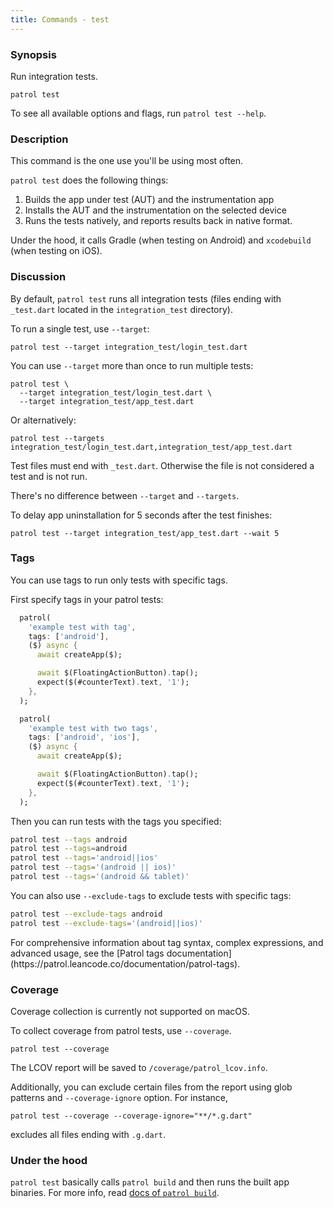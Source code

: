 ```yaml
---
title: Commands - test
---
```


### Synopsis

Run integration tests.

```
patrol test
```

To see all available options and flags, run `patrol test --help`.

### Description

This command is the one use you'll be using most often.

`patrol test` does the following things:

1. Builds the app under test (AUT) and the instrumentation app
2. Installs the AUT and the instrumentation on the selected device
3. Runs the tests natively, and reports results back in native format.

Under the hood, it calls Gradle (when testing on Android) and `xcodebuild` (when
testing on iOS).

### Discussion

By default, `patrol test` runs all integration tests (files ending with
`_test.dart` located in the `integration_test` directory).

To run a single test, use `--target`:

```
patrol test --target integration_test/login_test.dart
```

You can use `--target` more than once to run multiple tests:

```
patrol test \
  --target integration_test/login_test.dart \
  --target integration_test/app_test.dart
```

Or alternatively:

```
patrol test --targets integration_test/login_test.dart,integration_test/app_test.dart
```

Test files must end with `_test.dart`. Otherwise the file is not considered a
test and is not run.

<Info>There's no difference between `--target` and `--targets`.</Info>

To delay app uninstallation for 5 seconds after the test finishes:

```
patrol test --target integration_test/app_test.dart --wait 5
```

### Tags

You can use tags to run only tests with specific tags. 

First specify tags in your patrol tests:

```dart
  patrol(
    'example test with tag',
    tags: ['android'],
    ($) async {
      await createApp($);

      await $(FloatingActionButton).tap();
      expect($(#counterText).text, '1');
    },
  );

  patrol(
    'example test with two tags',
    tags: ['android', 'ios'],
    ($) async {
      await createApp($);

      await $(FloatingActionButton).tap();
      expect($(#counterText).text, '1');
    },
  );
```

Then you can run tests with the tags you specified:

```bash
patrol test --tags android
patrol test --tags=android
patrol test --tags='android||ios'
patrol test --tags='(android || ios)'
patrol test --tags='(android && tablet)'
```

You can also use `--exclude-tags` to exclude tests with specific tags:

```bash
patrol test --exclude-tags android
patrol test --exclude-tags='(android||ios)'
```

<Info>
For comprehensive information about tag syntax, complex expressions, and advanced usage, see the [Patrol tags documentation](https://patrol.leancode.co/documentation/patrol-tags).
</Info>

### Coverage

<Warning>
        Coverage collection is currently not supported on macOS.
</Warning>

To collect coverage from patrol tests, use `--coverage`.

```
patrol test --coverage
```

The LCOV report will be saved to `/coverage/patrol_lcov.info`.

Additionally, you can exclude certain files from the report using glob patterns and `--coverage-ignore` option. For instance,

```
patrol test --coverage --coverage-ignore="**/*.g.dart"
```

excludes all files ending with `.g.dart`.

### Under the hood

`patrol test` basically calls `patrol build` and then runs the built app
binaries. For more info, read [docs of `patrol build`][patrol_build].

[patrol_build]: /cli-commands/build
